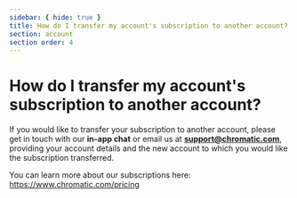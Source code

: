 ```yaml
---
sidebar: { hide: true }
title: How do I transfer my account's subscription to another account?
section: account
section order: 4
---
```


# How do I transfer my account's subscription to another account?

If you would like to transfer your subscription to another account, please get in touch with our **in-app chat** or email us at **support@chromatic.com**, providing your account details and the new account to which you would like the subscription transferred.

You can learn more about our subscriptions here: https://www.chromatic.com/pricing
